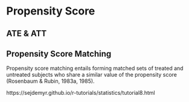 # Propensity Score 

## ATE & ATT



## Propensity Score Matching

Propensity score matching entails forming matched sets of treated and untreated subjects who share a similar value of the propensity score (Rosenbaum & Rubin, 1983a, 1985).

https://sejdemyr.github.io/r-tutorials/statistics/tutorial8.html
